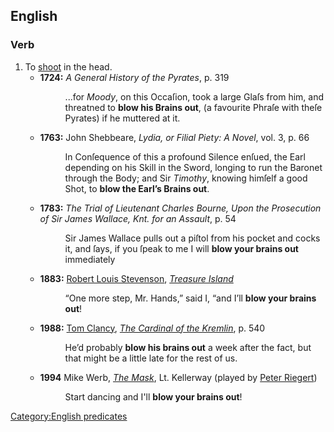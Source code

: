 ==English==

===Verb===
{{head|en|verb|head=to [[blow]] someone's [[brains]] [[out]]}}

# To [[shoot]] in the head.
#* '''1724:''' ''A General History of the Pyrates'', p. 319
#*:...for ''Moody'', on this Occaſion, took a large Glaſs from him, and threatned to '''blow his Brains out''', (a favourite Phraſe with theſe Pyrates) if he muttered at it.
#* '''1763:''' John Shebbeare, ''Lydia, or Filial Piety: A Novel'', vol. 3, p. 66
#*: In Conſequence of this a profound Silence enſued, the Earl depending on his Skill in the Sword, longing to run the Baronet through the Body; and Sir ''Timothy'', knowing himſelf a good Shot, to '''blow the Earl’s Brains out'''.
#* '''1783:''' ''The Trial of Lieutenant Charles Bourne, Upon the Prosecution of Sir James Wallace, Knt. for an Assault'', p. 54
#*: Sir James Wallace pulls out a piſtol from his pocket and cocks it, and ſays, if you ſpeak to me I will '''blow your brains out''' immediately
#* '''1883:''' [[w:Robert Louis Stevenson|Robert Louis Stevenson]], ''[[w:Treasure Island|Treasure Island]]''
#*:“One more step, Mr. Hands,” said I, “and I’ll '''blow your brains out'''!
#* '''1988:''' [[w:Tom Clancy|Tom Clancy]], ''[[w:The Cardinal of the Kremlin|The Cardinal of the Kremlin]]'', p. 540
#*: He’d probably '''blow his brains out''' a week after the fact, but that might be a little late for the rest of us.
#* '''1994''' Mike Werb, ''[[w:The Mask (film)|The Mask]]'', Lt. Kellerway (played by [[w:Peter Riegert|Peter Riegert]]) 
#*: Start dancing and I'll '''blow your brains out'''!

[[Category:English predicates]]